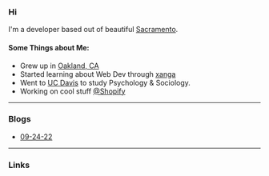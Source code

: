 ### Hi

I'm a developer based out of beautiful [Sacramento](https://www.google.com/maps/place/Sacramento,+CA/@38.5616505,-121.582995,11z/data=!3m1!4b1!4m5!3m4!1s0x809ac672b28397f9:0x921f6aaa74197fdb!8m2!3d38.5815719!4d-121.4943996).

#### Some Things about Me:

- Grew up in [Oakland, CA](https://www.google.com/maps/place/Oakland,+CA/data=!4m2!3m1!1s0x80857d8b28aaed03:0x71b415d535759367?sa=X&ved=2ahUKEwjn28H-k-H5AhVZDkQIHY8hD9gQ8gF6BQiQARAB)
- Started learning about Web Dev through [xanga](https://xanga.com)
- Went to [UC Davis](https://www.ucdavis.edu/) to study Psychology & Sociology.
- Working on cool stuff [@Shopify](https://www.shopify.com/)

---

### Blogs

- [09-24-22](/blog/092422)

---

### Links
